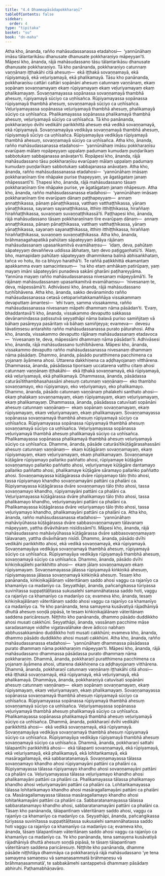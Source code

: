 ```yaml
---
title: "4.4 Dhammapāsādapokkharaṇī"
tableOfContents: false
sidebar:
  order: 4
type: "tipitaka"
basket: "su"
book: "dn-maha"
---
```



<DynamicBreadcrumb />

<Division number="253" book="dn-maha" bookNo="7" page="146">

<Paragraph number="555" book="dn-maha">
Atha kho, ānanda, rañño mahāsudassanassa etadahosi—  ‘yannūnāhaṃ imāsu tālantarikāsu dhanusate dhanusate pokkharaṇiyo māpeyyan’ti.
</Paragraph>

<Paragraph number="556" book="dn-maha">
Māpesi kho, ānanda, rājā mahāsudassano tāsu tālantarikāsu dhanusate dhanusate pokkharaṇiyo. Tā kho panānanda, pokkharaṇiyo catunnaṃ vaṇṇānaṃ iṭṭhakāhi citā ahesuṃ—  ekā iṭṭhakā sovaṇṇamayā, ekā rūpiyamayā, ekā veḷuriyamayā, ekā phalikamayā.
</Paragraph>

<Paragraph number="557" book="dn-maha">
Tāsu kho panānanda, pokkharaṇīsu cattāri cattāri sopānāni ahesuṃ catunnaṃ vaṇṇānaṃ, ekaṃ sopānaṃ sovaṇṇamayaṃ ekaṃ rūpiyamayaṃ ekaṃ veḷuriyamayaṃ ekaṃ phalikamayaṃ. Sovaṇṇamayassa sopānassa sovaṇṇamayā thambhā ahesuṃ, rūpiyamayā sūciyo ca uṇhīsañca. Rūpiyamayassa sopānassa rūpiyamayā thambhā ahesuṃ, sovaṇṇamayā sūciyo ca uṇhīsañca. Veḷuriyamayassa sopānassa veḷuriyamayā thambhā ahesuṃ, phalikamayā sūciyo ca uṇhīsañca. Phalikamayassa sopānassa phalikamayā thambhā ahesuṃ, veḷuriyamayā sūciyo ca uṇhīsañca. Tā kho panānanda, pokkharaṇiyo dvīhi vedikāhi parikkhittā ahesuṃ ekā vedikā sovaṇṇamayā, ekā rūpiyamayā. Sovaṇṇamayāya vedikāya sovaṇṇamayā thambhā ahesuṃ, rūpiyamayā sūciyo ca uṇhīsañca. Rūpiyamayāya vedikāya rūpiyamayā thambhā ahesuṃ, sovaṇṇamayā sūciyo ca uṇhīsañca.
</Paragraph>

<Paragraph number="558" book="dn-maha">
Atha kho, ānanda, rañño mahāsudassanassa etadahosi—  ‘yannūnāhaṃ imāsu pokkharaṇīsu evarūpaṃ mālaṃ ropāpeyyaṃ uppalaṃ padumaṃ kumudaṃ puṇḍarīkaṃ sabbotukaṃ sabbajanassa anāvaṭan’ti. Ropāpesi kho, ānanda, rājā mahāsudassano tāsu pokkharaṇīsu evarūpaṃ mālaṃ uppalaṃ padumaṃ kumudaṃ puṇḍarīkaṃ sabbotukaṃ sabbajanassa anāvaṭaṃ.
</Paragraph>

</Division>
<Division number="254" book="dn-maha" bookNo="7" page="147">

<Paragraph number="559" book="dn-maha">
Atha kho, ānanda, rañño mahāsudassanassa etadahosi—  ‘yannūnāhaṃ imāsaṃ pokkharaṇīnaṃ tīre nhāpake purise ṭhapeyyaṃ, ye āgatāgataṃ janaṃ nhāpessantī’ti. Ṭhapesi kho, ānanda, rājā mahāsudassano tāsaṃ pokkharaṇīnaṃ tīre nhāpake purise, ye āgatāgataṃ janaṃ nhāpesuṃ.
</Paragraph>

<Paragraph number="560" book="dn-maha">
Atha kho, ānanda, rañño mahāsudassanassa etadahosi—  ‘yannūnāhaṃ imāsaṃ pokkharaṇīnaṃ tīre evarūpaṃ dānaṃ paṭṭhapeyyaṃ—  annaṃ annaṭṭhikassa, pānaṃ pānaṭṭhikassa, vatthaṃ vatthaṭṭhikassa, yānaṃ yānaṭṭhikassa, sayanaṃ sayanaṭṭhikassa, itthiṃ itthiṭṭhikassa, hiraññaṃ hiraññaṭṭhikassa, suvaṇṇaṃ suvaṇṇaṭṭhikassā’ti. Paṭṭhapesi kho, ānanda, rājā mahāsudassano tāsaṃ pokkharaṇīnaṃ tīre evarūpaṃ dānaṃ—  annaṃ annaṭṭhikassa, pānaṃ pānaṭṭhikassa, vatthaṃ vatthaṭṭhikassa, yānaṃ yānaṭṭhikassa, sayanaṃ sayanaṭṭhikassa, itthiṃ itthiṭṭhikassa, hiraññaṃ hiraññaṭṭhikassa, suvaṇṇaṃ suvaṇṇaṭṭhikassa.
</Paragraph>

</Division>
<Division number="255" book="dn-maha" bookNo="7" page="147">

<Paragraph number="561" book="dn-maha">
Atha kho, ānanda, brāhmaṇagahapatikā pahūtaṃ sāpateyyaṃ ādāya rājānaṃ mahāsudassanaṃ upasaṅkamitvā evamāhaṃsu—  ‘idaṃ, deva, pahūtaṃ sāpateyyaṃ devaññeva uddissa ābhataṃ, taṃ devo paṭiggaṇhatū’ti. ‘Alaṃ, bho, mamapidaṃ pahūtaṃ sāpateyyaṃ dhammikena balinā abhisaṅkhataṃ, tañca vo hotu, ito ca bhiyyo harathā’ti. Te raññā paṭikkhittā ekamantaṃ apakkamma evaṃ samacintesuṃ—  ‘na kho etaṃ amhākaṃ patirūpaṃ, yaṃ mayaṃ imāni sāpateyyāni punadeva sakāni gharāni paṭihareyyāma. Yannūna mayaṃ rañño mahāsudassanassa nivesanaṃ māpeyyāmā’ti. Te rājānaṃ mahāsudassanaṃ upasaṅkamitvā evamāhaṃsu—  ‘nivesanaṃ te, deva, māpessāmā’ti. Adhivāsesi kho, ānanda, rājā mahāsudassano tuṇhībhāvena.
</Paragraph>

</Division>
<Division number="256" book="dn-maha" bookNo="7" page="147">

<Paragraph number="562" book="dn-maha">
Atha kho, ānanda, sakko devānamindo rañño mahāsudassanassa cetasā cetoparivitakkamaññāya vissakammaṃ devaputtaṃ āmantesi—  ‘ehi tvaṃ, samma vissakamma, rañño mahāsudassanassa nivesanaṃ māpehi dhammaṃ nāma pāsādan’ti. ‘Evaṃ, bhaddantavā’ti kho, ānanda, vissakammo devaputto sakkassa devānamindassa paṭissutvā seyyathāpi nāma balavā puriso samiñjitaṃ vā bāhaṃ pasāreyya pasāritaṃ vā bāhaṃ samiñjeyya; evameva—  devesu tāvatiṃsesu antarahito rañño mahāsudassanassa purato pāturahosi. Atha kho, ānanda, vissakammo devaputto rājānaṃ mahāsudassanaṃ etadavoca—  ‘nivesanaṃ te, deva, māpessāmi dhammaṃ nāma pāsādan’ti. Adhivāsesi kho, ānanda, rājā mahāsudassano tuṇhībhāvena.
</Paragraph>

<Paragraph number="563" book="dn-maha">
Māpesi kho, ānanda, vissakammo devaputto rañño mahāsudassanassa nivesanaṃ dhammaṃ nāma pāsādaṃ. Dhammo, ānanda, pāsādo puratthimena pacchimena ca yojanaṃ āyāmena ahosi. Uttarena dakkhiṇena ca aḍḍhayojanaṃ vitthārena. Dhammassa, ānanda, pāsādassa tiporisaṃ uccatarena vatthu citaṃ ahosi catunnaṃ vaṇṇānaṃ iṭṭhakāhi—  ekā iṭṭhakā sovaṇṇamayā, ekā rūpiyamayā, ekā veḷuriyamayā, ekā phalikamayā.
</Paragraph>

<Paragraph number="564" book="dn-maha">
Dhammassa, ānanda, pāsādassa caturāsītithambhasahassāni ahesuṃ catunnaṃ vaṇṇānaṃ—  eko thambho sovaṇṇamayo, eko rūpiyamayo, eko veḷuriyamayo, eko phalikamayo. Dhammo, ānanda, pāsādo catunnaṃ vaṇṇānaṃ phalakehi santhato ahosi—  ekaṃ phalakaṃ sovaṇṇamayaṃ, ekaṃ rūpiyamayaṃ, ekaṃ veḷuriyamayaṃ, ekaṃ phalikamayaṃ.
</Paragraph>

<Paragraph number="565" book="dn-maha">
Dhammassa, ānanda, pāsādassa catuvīsati sopānāni ahesuṃ catunnaṃ vaṇṇānaṃ—  ekaṃ sopānaṃ sovaṇṇamayaṃ, ekaṃ rūpiyamayaṃ, ekaṃ veḷuriyamayaṃ, ekaṃ phalikamayaṃ. Sovaṇṇamayassa sopānassa sovaṇṇamayā thambhā ahesuṃ rūpiyamayā sūciyo ca uṇhīsañca. Rūpiyamayassa sopānassa rūpiyamayā thambhā ahesuṃ sovaṇṇamayā sūciyo ca uṇhīsañca. Veḷuriyamayassa sopānassa veḷuriyamayā thambhā ahesuṃ phalikamayā sūciyo ca uṇhīsañca. Phalikamayassa sopānassa phalikamayā thambhā ahesuṃ veḷuriyamayā sūciyo ca uṇhīsañca.
</Paragraph>

<Paragraph number="566" book="dn-maha">
Dhamme, ānanda, pāsāde caturāsītikūṭāgārasahassāni ahesuṃ catunnaṃ vaṇṇānaṃ—  ekaṃ kūṭāgāraṃ sovaṇṇamayaṃ, ekaṃ rūpiyamayaṃ, ekaṃ veḷuriyamayaṃ, ekaṃ phalikamayaṃ. Sovaṇṇamaye kūṭāgāre rūpiyamayo pallaṅko paññatto ahosi, rūpiyamaye kūṭāgāre sovaṇṇamayo pallaṅko paññatto ahosi, veḷuriyamaye kūṭāgāre dantamayo pallaṅko paññatto ahosi, phalikamaye kūṭāgāre sāramayo pallaṅko paññatto ahosi. Sovaṇṇamayassa kūṭāgārassa dvāre rūpiyamayo tālo ṭhito ahosi, tassa rūpiyamayo khandho sovaṇṇamayāni pattāni ca phalāni ca. Rūpiyamayassa kūṭāgārassa dvāre sovaṇṇamayo tālo ṭhito ahosi, tassa sovaṇṇamayo khandho, rūpiyamayāni pattāni ca phalāni ca. Veḷuriyamayassa kūṭāgārassa dvāre phalikamayo tālo ṭhito ahosi, tassa phalikamayo khandho, veḷuriyamayāni pattāni ca phalāni ca. Phalikamayassa kūṭāgārassa dvāre veḷuriyamayo tālo ṭhito ahosi, tassa veḷuriyamayo khandho, phalikamayāni pattāni ca phalāni ca.
</Paragraph>

</Division>
<Division number="257" book="dn-maha" bookNo="7" page="149">

<Paragraph number="567" book="dn-maha">
Atha kho, ānanda, rañño mahāsudassanassa etadahosi—  ‘yannūnāhaṃ mahāviyūhassa kūṭāgārassa dvāre sabbasovaṇṇamayaṃ tālavanaṃ māpeyyaṃ, yattha divāvihāraṃ nisīdissāmī’ti. Māpesi kho, ānanda, rājā mahāsudassano mahāviyūhassa kūṭāgārassa dvāre sabbasovaṇṇamayaṃ tālavanaṃ, yattha divāvihāraṃ nisīdi. Dhammo, ānanda, pāsādo dvīhi vedikāhi parikkhitto ahosi, ekā vedikā sovaṇṇamayā, ekā rūpiyamayā. Sovaṇṇamayāya vedikāya sovaṇṇamayā thambhā ahesuṃ, rūpiyamayā sūciyo ca uṇhīsañca. Rūpiyamayāya vedikāya rūpiyamayā thambhā ahesuṃ, sovaṇṇamayā sūciyo ca uṇhīsañca.
</Paragraph>

</Division>
<Division number="258" book="dn-maha" bookNo="7" page="149">

<Paragraph number="568" book="dn-maha">
Dhammo, ānanda, pāsādo dvīhi kiṅkiṇikajālehi parikkhitto ahosi—  ekaṃ jālaṃ sovaṇṇamayaṃ ekaṃ rūpiyamayaṃ. Sovaṇṇamayassa jālassa rūpiyamayā kiṅkiṇikā ahesuṃ, rūpiyamayassa jālassa sovaṇṇamayā kiṅkiṇikā ahesuṃ. Tesaṃ kho panānanda, kiṅkiṇikajālānaṃ vāteritānaṃ saddo ahosi vaggu ca rajanīyo ca khamanīyo ca madanīyo ca. Seyyathāpi, ānanda, pañcaṅgikassa tūriyassa suvinītassa suppaṭitāḷitassa sukusalehi samannāhatassa saddo hoti, vaggu ca rajanīyo ca khamanīyo ca madanīyo ca; evameva kho, ānanda, tesaṃ kiṅkiṇikajālānaṃ vāteritānaṃ saddo ahosi vaggu ca rajanīyo ca khamanīyo ca madanīyo ca. Ye kho panānanda, tena samayena kusāvatiyā rājadhāniyā dhuttā ahesuṃ soṇḍā pipāsā, te tesaṃ kiṅkiṇikajālānaṃ vāteritānaṃ saddena paricāresuṃ. Niṭṭhito kho panānanda, dhammo pāsādo duddikkho ahosi musati cakkhūni. Seyyathāpi, ānanda, vassānaṃ pacchime māse saradasamaye viddhe vigatavalāhake deve ādicco nabhaṃ abbhussakkamāno duddikkho hoti musati cakkhūni; evameva kho, ānanda, dhammo pāsādo duddikkho ahosi musati cakkhūni.
</Paragraph>

</Division>
<Division number="259" book="dn-maha" bookNo="7" page="150">

<Paragraph number="569" book="dn-maha">
Atha kho, ānanda, rañño mahāsudassanassa etadahosi—  ‘yannūnāhaṃ dhammassa pāsādassa purato dhammaṃ nāma pokkharaṇiṃ māpeyyan’ti. Māpesi kho, ānanda, rājā mahāsudassano dhammassa pāsādassa purato dhammaṃ nāma pokkharaṇiṃ. Dhammā, ānanda, pokkharaṇī puratthimena pacchimena ca yojanaṃ āyāmena ahosi, uttarena dakkhiṇena ca aḍḍhayojanaṃ vitthārena. Dhammā, ānanda, pokkharaṇī catunnaṃ vaṇṇānaṃ iṭṭhakāhi citā ahosi—  ekā iṭṭhakā sovaṇṇamayā, ekā rūpiyamayā, ekā veḷuriyamayā, ekā phalikamayā.
</Paragraph>

<Paragraph number="570" book="dn-maha">
Dhammāya, ānanda, pokkharaṇiyā catuvīsati sopānāni ahesuṃ catunnaṃ vaṇṇānaṃ—  ekaṃ sopānaṃ sovaṇṇamayaṃ, ekaṃ rūpiyamayaṃ, ekaṃ veḷuriyamayaṃ, ekaṃ phalikamayaṃ. Sovaṇṇamayassa sopānassa sovaṇṇamayā thambhā ahesuṃ rūpiyamayā sūciyo ca uṇhīsañca. Rūpiyamayassa sopānassa rūpiyamayā thambhā ahesuṃ sovaṇṇamayā sūciyo ca uṇhīsañca. Veḷuriyamayassa sopānassa veḷuriyamayā thambhā ahesuṃ phalikamayā sūciyo ca uṇhīsañca. Phalikamayassa sopānassa phalikamayā thambhā ahesuṃ veḷuriyamayā sūciyo ca uṇhīsañca.
</Paragraph>

<Paragraph number="571" book="dn-maha">
Dhammā, ānanda, pokkharaṇī dvīhi vedikāhi parikkhittā ahosi—  ekā vedikā sovaṇṇamayā, ekā rūpiyamayā. Sovaṇṇamayāya vedikāya sovaṇṇamayā thambhā ahesuṃ rūpiyamayā sūciyo ca uṇhīsañca. Rūpiyamayāya vedikāya rūpiyamayā thambhā ahesuṃ sovaṇṇamayā sūciyo ca uṇhīsañca.
</Paragraph>

<Paragraph number="572" book="dn-maha">
Dhammā, ānanda, pokkharaṇī sattahi tālapantīhi parikkhittā ahosi—  ekā tālapanti sovaṇṇamayā, ekā rūpiyamayā, ekā veḷuriyamayā, ekā phalikamayā, ekā lohitaṅkamayā, ekā masāragallamayā, ekā sabbaratanamayā. Sovaṇṇamayassa tālassa sovaṇṇamayo khandho ahosi rūpiyamayāni pattāni ca phalāni ca. Rūpiyamayassa tālassa rūpiyamayo khandho ahosi sovaṇṇamayāni pattāni ca phalāni ca. Veḷuriyamayassa tālassa veḷuriyamayo khandho ahosi phalikamayāni pattāni ca phalāni ca. Phalikamayassa tālassa phalikamayo khandho ahosi veḷuriyamayāni pattāni ca phalāni ca. Lohitaṅkamayassa tālassa lohitaṅkamayo khandho ahosi masāragallamayāni pattāni ca phalāni ca. Masāragallamayassa tālassa masāragallamayo khandho ahosi lohitaṅkamayāni pattāni ca phalāni ca. Sabbaratanamayassa tālassa sabbaratanamayo khandho ahosi, sabbaratanamayāni pattāni ca phalāni ca. Tāsaṃ kho panānanda, tālapantīnaṃ vāteritānaṃ saddo ahosi, vaggu ca rajanīyo ca khamanīyo ca madanīyo ca. Seyyathāpi, ānanda, pañcaṅgikassa tūriyassa suvinītassa suppaṭitāḷitassa sukusalehi samannāhatassa saddo hoti vaggu ca rajanīyo ca khamanīyo ca madanīyo ca; evameva kho, ānanda, tāsaṃ tālapantīnaṃ vāteritānaṃ saddo ahosi vaggu ca rajanīyo ca khamanīyo ca madanīyo ca. Ye kho panānanda, tena samayena kusāvatiyā rājadhāniyā dhuttā ahesuṃ soṇḍā pipāsā, te tāsaṃ tālapantīnaṃ vāteritānaṃ saddena paricāresuṃ.
</Paragraph>

<Paragraph number="573" book="dn-maha">
Niṭṭhite kho panānanda, dhamme pāsāde niṭṭhitāya dhammāya ca pokkharaṇiyā rājā mahāsudassano ‘ye tena samayena samaṇesu vā samaṇasammatā brāhmaṇesu vā brāhmaṇasammatā’, te sabbakāmehi santappetvā dhammaṃ pāsādaṃ abhiruhi.

</Paragraph>
</Division>

<Paragraph number="574" type="center" book="dn-maha">
Paṭhamabhāṇavāro.
</Paragraph>